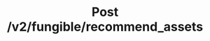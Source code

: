 ---
title: Post /v2/fungible/recommend_assets
openapi: swagger post /v2/fungible/recommend_assets
---
